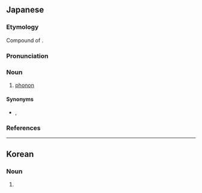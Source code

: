 ==Japanese==
{{wikipedia|lang=ja}}
{{ja-kanjitab|おん|きょう|りょう|し|yomi=o}}

===Etymology===
Compound of {{compound|lang=ja|sort=おんきょうりょうし|音響|tr1=onkyō|t1=sound|量子|tr2=ryōshi|t2=quantum}}.

===Pronunciation===
{{ja-pron|yomi=o|おんきょう りょうし|acc=5|acc_ref=DJR}}

===Noun===
{{ja-noun|おんきょう りょうし|hhira=おんきやうりやうし}}

# {{lb|ja|physics|sort=おんきょうりょうし}} [[phonon]]

====Synonyms====
* {{ja-r|フォノン}}, {{ja-r|音子|おんし}}

===References===
<references/>

----

==Korean==
{{ko-hanjatab}}

===Noun===
{{ko-noun|hangeul=음향양자}}

# {{hanja form of|음향양자|[[phonon]]}}